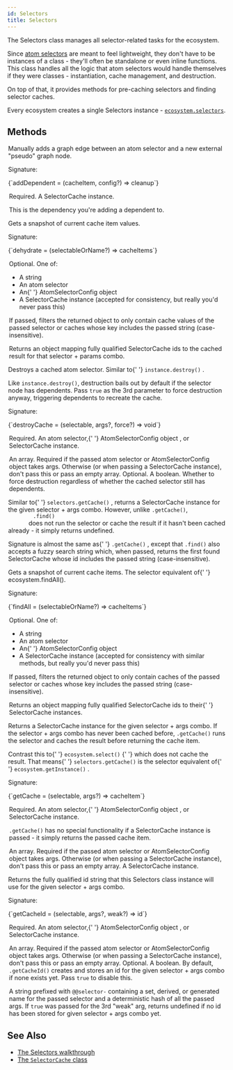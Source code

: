 ```yaml
---
id: Selectors
title: Selectors
---
```



The Selectors class manages all selector-related tasks for the ecosystem.

Since [atom selectors](../types/AtomSelector) are meant to feel lightweight, they don't have to be instances of a class - they'll often be standalone or even inline functions. This class handles all the logic that atom selectors would handle themselves if they were classes - instantiation, cache management, and destruction.

On top of that, it provides methods for pre-caching selectors and finding selector caches.

Every ecosystem creates a single Selectors instance - [`ecosystem.selectors`](Ecosystem#selectors).

## Methods

<Legend>
  <Item name="addDependent">
    <p>
      Manually adds a graph edge between an atom selector and a new external
      "pseudo" graph node.
    </p>
    <p>Signature:</p>
    <Ts>{`addDependent = (cacheItem, config?) => cleanup`}</Ts>
    <Legend>
      <Item name="cacheItem">
        <p>
          Required. A <Link to="SelectorCache">SelectorCache</Link> instance.
        </p>
        <p>This is the dependency you're adding a dependent to.</p>
      </Item>
      <AddDependentConfigParam />
    </Legend>
  </Item>
  <Item name="dehydrate">
    <p>Gets a snapshot of current cache item values.</p>
    <p>Signature:</p>
    <Ts>{`dehydrate = (selectableOrName?) => cacheItems`}</Ts>
    <Legend>
      <Item name="selectableOrName">
        <p>Optional. One of:</p>
        <ul>
          <li>A string</li>
          <li>
            An <Link to="../types/AtomSelector">atom selector</Link>
          </li>
          <li>
            An{' '}
            <Link to="../types/AtomSelectorConfig">
              AtomSelectorConfig object
            </Link>
          </li>
          <li>
            A <Link to="SelectorCache">SelectorCache instance</Link> (accepted
            for consistency, but really you'd never pass this)
          </li>
        </ul>
        <p>
          If passed, filters the returned object to only contain cache values of
          the passed selector or caches whose key includes the passed string
          (case-insensitive).
        </p>
      </Item>
      <Item name="Returns">
        Returns an object mapping fully qualified SelectorCache ids to the
        cached result for that selector + params combo.
      </Item>
    </Legend>
  </Item>
  <Item name="destroyCache">
    <p>
      Destroys a cached atom selector. Similar to{' '}
      <Link to="AtomInstance#destroy">
        <code>instance.destroy()</code>
      </Link>
      .
    </p>
    <p>
      Like <code>instance.destroy()</code>, destruction bails out by default if
      the selector node has dependents. Pass <code>true</code> as the 3rd
      parameter to force destruction anyway, triggering dependents to recreate
      the cache.
    </p>
    <p>Signature:</p>
    <Ts>{`destroyCache = (selectable, args?, force?) => void`}</Ts>
    <Legend>
      <Item name="selectable">
        <p>
          Required. An <Link to="../types/AtomSelector">atom selector</Link>,{' '}
          <Link to="../types/AtomSelectorConfig">
            AtomSelectorConfig object
          </Link>
          , or <Link to="SelectorCache">SelectorCache instance</Link>.
        </p>
      </Item>
      <Item name="args">
        An array. Required if the passed atom selector or AtomSelectorConfig
        object takes args. Otherwise (or when passing a SelectorCache instance),
        don't pass this or pass an empty array.
      </Item>
      <Item name="force">
        Optional. A boolean. Whether to force destruction regardless of whether
        the cached selector still has dependents.
      </Item>
    </Legend>
  </Item>
  <Item name="find">
    <p>
      Similar to{' '}
      <Link to="#getcache">
        <code>selectors.getCache()</code>
      </Link>
      , returns a <Link to="SelectorCache">SelectorCache</Link> instance for the
      given selector + args combo. However, unlike <code>.getCache()</code>, <code>
        .find()
      </code> does not run the selector or cache the result if it hasn't been cached
      already - it simply returns undefined.
    </p>
    <p>
      Signature is almost the same as{' '}
      <Link to="#getcache">
        <code>.getCache()</code>
      </Link>
      , except that <code>.find()</code> also accepts a fuzzy search string which,
      when passed, returns the first found SelectorCache whose id includes the passed
      string (case-insensitive).
    </p>
  </Item>
  <Item name="findAll">
    <p>
      Gets a snapshot of current cache items. The selector equivalent of{' '}
      <Link to="Ecosystem#findall">ecosystem.findAll()</Link>.
    </p>
    <p>Signature:</p>
    <Ts>{`findAll = (selectableOrName?) => cacheItems`}</Ts>
    <Legend>
      <Item name="selectableOrName">
        <p>Optional. One of:</p>
        <ul>
          <li>A string</li>
          <li>
            An <Link to="../types/AtomSelector">atom selector</Link>
          </li>
          <li>
            An{' '}
            <Link to="../types/AtomSelectorConfig">
              AtomSelectorConfig object
            </Link>
          </li>
          <li>
            A <Link to="SelectorCache">SelectorCache instance</Link> (accepted
            for consistency with similar methods, but really you'd never pass
            this)
          </li>
        </ul>
        <p>
          If passed, filters the returned object to only contain caches of the
          passed selector or caches whose key includes the passed string
          (case-insensitive).
        </p>
      </Item>
      <Item name="Returns">
        Returns an object mapping fully qualified SelectorCache ids to their{' '}
        <Link to="SelectorCache">SelectorCache</Link> instances.
      </Item>
    </Legend>
  </Item>
  <Item name="getCache">
    <p>
      Returns a <Link to="SelectorCache">SelectorCache</Link> instance for the
      given selector + args combo. If the selector + args combo has never been
      cached before, <code>.getCache()</code> runs the selector and caches the
      result before returning the cache item.
    </p>
    <p>
      Contrast this to{' '}
      <Link to="Ecosystem#select">
        <code>ecosystem.select()</code>
      </Link>{' '}
      which does not cache the result. That means{' '}
      <code>selectors.getCache()</code> is the selector equivalent of{' '}
      <Link to="Ecosystem#getinstance">
        <code>ecosystem.getInstance()</code>
      </Link>
      .
    </p>
    <p>Signature:</p>
    <Ts>{`getCache = (selectable, args?) => cacheItem`}</Ts>
    <Legend>
      <Item name="selectable">
        <p>
          Required. An <Link to="../types/AtomSelector">atom selector</Link>,{' '}
          <Link to="../types/AtomSelectorConfig">
            AtomSelectorConfig object
          </Link>
          , or <Link to="SelectorCache">SelectorCache instance</Link>.
        </p>
        <p>
          <code>.getCache()</code> has no special functionality if a
          SelectorCache instance is passed - it simply returns the passed cache
          item.
        </p>
      </Item>
      <Item name="args">
        An array. Required if the passed atom selector or AtomSelectorConfig
        object takes args. Otherwise (or when passing a SelectorCache instance),
        don't pass this or pass an empty array.
      </Item>
      <Item name="Returns">
        A <Link to="SelectorCache">SelectorCache</Link> instance.
      </Item>
    </Legend>
  </Item>
  <Item name="getCacheId">
    <p>
      Returns the fully qualified id string that this Selectors class instance
      will use for the given selector + args combo.
    </p>
    <p>Signature:</p>
    <Ts>{`getCacheId = (selectable, args?, weak?) => id`}</Ts>
    <Legend>
      <Item name="selectable">
        <p>
          Required. An <Link to="../types/AtomSelector">atom selector</Link>,{' '}
          <Link to="../types/AtomSelectorConfig">
            AtomSelectorConfig object
          </Link>
          , or <Link to="SelectorCache">SelectorCache instance</Link>.
        </p>
      </Item>
      <Item name="args">
        An array. Required if the passed atom selector or AtomSelectorConfig
        object takes args. Otherwise (or when passing a SelectorCache instance),
        don't pass this or pass an empty array.
      </Item>
      <Item name="weak">
        Optional. A boolean. By default, <code>.getCacheId()</code> creates and
        stores an id for the given selector + args combo if none exists yet.
        Pass <code>true</code> to disable this.
      </Item>
      <Item name="Returns">
        <p>
          A string prefixed with <code>@@selector-</code> containing a set,
          derived, or generated name for the passed selector and a deterministic
          hash of all the passed args. If <code>true</code> was passed for the
          3rd "weak" arg, returns undefined if no id has been stored for given
          selector + args combo yet.
        </p>
      </Item>
    </Legend>
  </Item>
</Legend>

## See Also

- [The Selectors walkthrough](../../walkthrough/selectors)
- [The `SelectorCache` class](SelectorCache)

